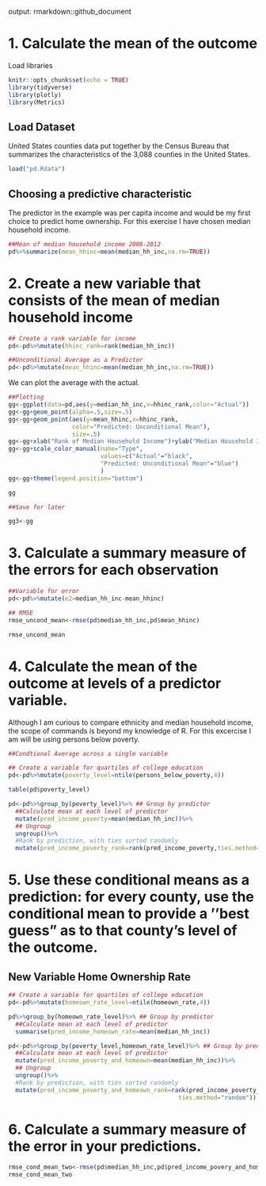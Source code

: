 output: rmarkdown::github_document

# 1. Calculate the mean of the outcome

Load libraries

```r
knitr::opts_chunk$set(echo = TRUE)
library(tidyverse)
library(plotly)
library(Metrics)
```

## Load Dataset
United States counties data put together by the Census Bureau that summarizes the characteristics of the 3,088 counties in the United States. 

```r
load("pd.Rdata")
```

## Choosing a predictive characteristic

The predictor in the example was per capita income and would be my first choice to predict home ownership. For this exercise I have chosen median household income.

```r
##Mean of median household income 2008-2012
pd%>%summarize(mean_hhinc=mean(median_hh_inc,na.rm=TRUE))
```

# 2. Create a new variable that consists of the mean of median household income
```r
## Create a rank variable for income 
pd<-pd%>%mutate(hhinc_rank=rank(median_hh_inc))
```

```r
##Unconditional Average as a Predictor
pd<-pd%>%mutate(mean_hhinc=mean(median_hh_inc,na.rm=TRUE))
```

We can plot the average with the actual.

```r
##Plotting
gg<-ggplot(data=pd,aes(y=median_hh_inc,x=hhinc_rank,color="Actual"))
gg<-gg+geom_point(alpha=.5,size=.5)
gg<-gg+geom_point(aes(y=mean_hhinc,x=hhinc_rank,
                  color="Predicted: Unconditional Mean"),
                  size=.5)
gg<-gg+xlab("Rank of Median Household Income")+ylab("Median Household Income")
gg<-gg+scale_color_manual(name="Type",
                          values=c("Actual"="black",
                          "Predicted: Unconditional Mean"="blue")
                          )
gg<-gg+theme(legend.position="bottom")

gg

##Save for later

gg3<-gg

```

# 3. Calculate a summary measure of the errors for each observation

```r
##Variable for error
pd<-pd%>%mutate(e2=median_hh_inc-mean_hhinc)

## RMSE
rmse_uncond_mean<-rmse(pd$median_hh_inc,pd$mean_hhinc)

rmse_uncond_mean

```

# 4. Calculate the mean of the outcome at levels of a predictor variable.

Although I am curious to compare ethnicity and median household income, the scope of commands is beyond my knowledge of R. For this excercise I am will be using persons below poverty.

```r
##Condtional Average across a single variable

## Create a variable for quartiles of college education
pd<-pd%>%mutate(poverty_level=ntile(persons_below_poverty,4))

table(pd$poverty_level)

pd<-pd%>%group_by(poverty_level)%>% ## Group by predictor
  ##Calculate mean at each level of predictor
  mutate(pred_income_poverty=mean(median_hh_inc))%>% 
  ## Ungroup
  ungroup()%>% 
  #Rank by prediction, with ties sorted randomly
  mutate(pred_income_poverty_rank=rank(pred_income_poverty,ties.method="random"))
```

# 5. Use these conditional means as a prediction: for every county, use the conditional mean to provide a ‘’best guess” as to that county’s level of the outcome.
## New Variable Home Ownership Rate
```r
## Create a variable for quartiles of college education
pd<-pd%>%mutate(homeown_rate_level=ntile(homeown_rate,4))
```

```r
pd%>%group_by(homeown_rate_level)%>% ## Group by predictor
  ##Calculate mean at each level of predictor
  summarise(pred_income_homeown_rate=mean(median_hh_inc))
```


```r
pd<-pd%>%group_by(poverty_level,homeown_rate_level)%>% ## Group by predictor
  ##Calculate mean at each level of predictor
  mutate(pred_income_poverty_and_homeown=mean(median_hh_inc))%>% 
  ## Ungroup
  ungroup()%>% 
  #Rank by prediction, with ties sorted randomly
  mutate(pred_income_poverty_and_homeown_rank=rank(pred_income_poverty_and_homeown,
                                                ties.method="random"))
```

# 6. Calculate a summary measure of the error in your predictions.

```r
rmse_cond_mean_two<-rmse(pd$median_hh_inc,pd$pred_income_povery_and_homeown)
rmse_cond_mean_two
```

